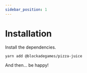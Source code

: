 ```yaml
---
sidebar_position: 1
---
```



# Installation

Install the dependencies.

```bash
yarn add @blockadegames/pizza-juice
```

And then... be happy!
